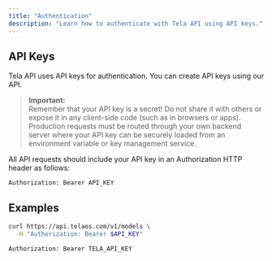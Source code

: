 ```yaml
---
title: "Authentication"
description: "Learn how to authenticate with Tela API using API keys."
---
```


## API Keys

Tela API uses API keys for authentication. You can create API keys using our API.

> **Important:**  
> Remember that your API key is a secret! Do not share it with others or expose it in any client-side code (such as in browsers or apps). Production requests must be routed through your own backend server where your API key can be securely loaded from an environment variable or key management service.

All API requests should include your API key in an Authorization HTTP header as follows:

```http
Authorization: Bearer API_KEY

```

## Examples

```bash
curl https://api.telaos.com/v1/models \
  -H "Authorization: Bearer $API_KEY"

```

```python
Authorization: Bearer TELA_API_KEY

```
